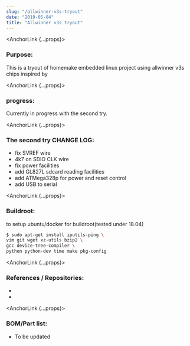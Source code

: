 ```yaml
---
slug: "/allwinner-v3s-tryout"
date: "2019-05-04"
title: "Allwinner v3s tryout"
---
```



<HeaderImage src="/ccbdbbdd9eb76be469a343462f7729be.jpg" caption="the working allwinner v3s board"/>

<AnchorLink {...props}><h3>Purpose:</h3></AnchorLink>
This is a tryout of homemake embedded linux project using allwinner v3s chips inspired by
<NewWindowLink href="https://www.reddit.com/r/electronics/comments/83141t/i_made_an_allwinner_v3s_evaluation_board_based/" />


<AnchorLink {...props}><h3>progress:</h3></AnchorLink>
Currently in progress with the second try.

<AnchorLink {...props}><h3>The second try CHANGE LOG:</h3></AnchorLink>

- fix SVREF wire
- 4k7 on SDIO CLK wire
- fix power facilities
- add GL827L sdcard reading facilities
- add ATMega328p for power and reset control
- add USB to serial

<AnchorLink {...props}><h3>Buildroot:</h3></AnchorLink>
to setup ubuntu/docker for buildroot(tested under 18.04)

```bash
$ sudo apt-get install iputils-ping \
vim git wget xz-utils bzip2 \
gcc device-tree-compiler \
python python-dev time make pkg-config
```

<AnchorLink {...props}><h3>References / Repositories:</h3></AnchorLink>

- <GithubLink repo_fullname="louiscklaw/allwinner-v3s-tryout" />
- <NewWindowLink href="https://www.reddit.com/r/electronics/comments/83141t/i_made_an_allwinner_v3s_evaluation_board_based/" />

<AnchorLink {...props}><h3>BOM/Part list:</h3></AnchorLink>

- To be updated